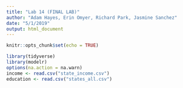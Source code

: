 ```yaml
---
title: "Lab 14 (FINAL LAB)"
author: "Adam Hayes, Erin Omyer, Richard Park, Jasmine Sanchez"
date: "5/1/2019"
output: html_document
---
```


```r
knitr::opts_chunk$set(echo = TRUE)
```

```r
library(tidyverse)
library(modelr)
options(na.action = na.warn)
income <- read.csv("state_income.csv")
education <- read.csv("states_all.csv")
```

